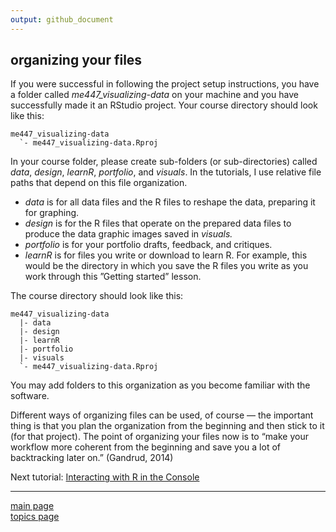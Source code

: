 ```yaml
---
output: github_document
---
```


## organizing your files

If you were successful in following the project setup instructions, you have a folder called *me447_visualizing-data* on your machine and you have successfully made it an RStudio project. Your course directory should look like this:

    me447_visualizing-data
      `- me447_visualizing-data.Rproj

In your course folder, please create sub-folders (or sub-directories) called *data*, *design*, *learnR*, *portfolio*, and *visuals*. In the tutorials, I use relative file paths that depend on this file organization. 

- *data* is for all data files and the R files to reshape the data,
preparing it for graphing.
- *design* is for the R files that operate on the prepared data
files to produce the data graphic images saved in *visuals.*
- *portfolio* is for your portfolio drafts, feedback, and critiques.
- *learnR* is for files you write or download to learn R. For
example, this would be the directory in which you save the R files you write as you work through this ”Getting started” lesson. 

The course directory should look like this: 

    me447_visualizing-data
      |- data
      |- design 
      |- learnR 
      |- portfolio 
      |- visuals
      `- me447_visualizing-data.Rproj

You may add folders to this organization as you become familiar with the software. 

Different ways of organizing files can be used, of course --- the important thing is that you plan the organization from the beginning and then stick to it (for that project). The point of organizing your files now is to "make your workflow more coherent from the beginning and save you a lot of backtracking later on." (Gandrud, 2014)

Next tutorial: [Interacting with R in the Console](tut-02_using-console.md)

---

[main page](../README.md)<br> 
[topics page](README-by-topic.md)
